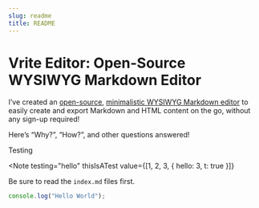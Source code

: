 ```yaml
---
slug: readme
title: README
---
```


# Vrite Editor: Open-Source WYSIWYG Markdown Editor

I’ve created an [open-source](https://github.com/vriteio/vrite), [minimalistic WYSIWYG Markdown editor](https://editor.vrite.io/) to easily create and export Markdown and HTML content on the go, without any sign-up required!

Here’s “Why?”, “How?”, and other questions answered!

Testing

<Note
  testing="hello"
  thisIsATest
  value={[1, 2, 3, { hello: 3, t: true }]}
>
Be sure to read the `index.md` files first.
</Note>

```javascript title="test.js" npm2yarn
console.log("Hello World");
```